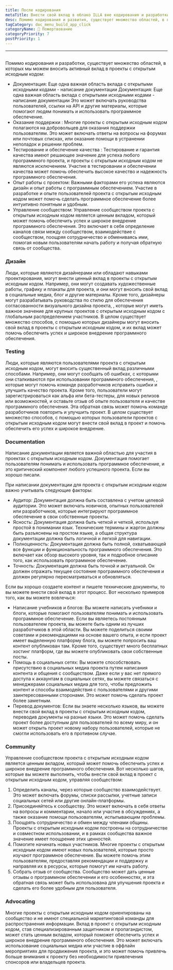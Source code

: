 ```yaml
---
title: После кодирования
metaTitle: Внести свой вклад в облако ILLA вне кодирования и разработки
desc: Помимо кодирования и развития, существует множество областей, в которых мы можем вносить активный вклад в Облако ILLA
tagCategory: doc_menu_build_app_click
categoryName: 📎 Пожертвование
categoryPriority: 7
postPriority: 1
---
```


* * *

## <h2 hidden>После написания кода</h2>

Помимо кодирования и разработки, существует множество областей, в которых мы можем вносить активный вклад в проекты с открытым исходным кодом:

-   Документация: Еще одна важная область вклада с открытыми исходными кодами - написание документации Документация: Еще одна важная область вклада с открытыми исходными кодами - написание документации Это может включать руководства пользователей, ссылки на API и другие материалы, которые помогают людям понимать и использовать программное обеспечение.
-   Оказание поддержки : Многие проекты с открытым исходным кодом полагаются на добровольцев для оказания поддержки пользователям. Это может включать ответы на вопросы на форумах или почтовых списках, или оказание помощи в устранении неполадок и решении проблем.
-   Тестирование и обеспечение качества : Тестирование и гарантия качества имеют решающее значение для успеха любого программного проекта, и проекты с открытым исходным кодом не являются исключением. Участие в тестировании и обеспечении качества может помочь обеспечить высокое качество и надежность программного обеспечения.
-   Опыт работы с проектом: Важными факторами его успеха являются дизайн и опыт работы с программным обеспечением. Участие в разработке и опыте пользователей проекта с открытым исходным кодом может помочь сделать программное обеспечение более интуитивно понятным и удобным.
-   Управление сообществом: Управление сообществом проекта с открытым исходным кодом является ценным вкладом, который может помочь обеспечить успех и широкое внедрение программного обеспечения. Это включает в себя определение каналов связи между сообществом, взаимодействие с сообществом, поощряя сотрудничество и обмениваясь ими, помогая новым пользователям начать работу и получая обратную связь от сообщества.

### [](https://www.illacloud.com/zh-CN/blog/opensource-for-non-developers#design)Дизайн

Люди, которые являются дизайнерами или обладают навыками проектирования, могут внести ценный вклад в проекты с открытым исходным кодом. Например, они могут создавать художественные работы, графику и плакаты для проекта, и они могут вносить свой вклад в социальные медиа, блог и другие материалы. Кроме того, дизайнеры могут разрабатывать руководства по стилю для обеспечения согласованности визуального дизайна проекта, , которые могут иметь важное значение для крупных проектов с открытым исходным кодом с глобальным распределением участников. В целом существует множество способов, с помощью которых дизайнеры могут вносить свой вклад в проекты с открытым исходным кодом, и их вклад может помочь обеспечить успех и широкое внедрение программного обеспечения.

### [](https://www.illacloud.com/zh-CN/blog/opensource-for-non-developers#testing)Testing

Люди, которые являются пользователями проекта с открытым исходным кодом, могут вносить существенный вклад различными способами. Например, они могут сообщать об ошибках, с которыми они сталкиваются при использовании программного обеспечения, , которые могут помочь команде разработчиков исправить ошибки и улучшить качество проекта. Кроме того, пользователи могут зарегистрироваться как альфа или бета-тестеры, для новых релизов или возможностей, и оставьте отзыв об опыте пользователя и качестве программного обеспечения. Эта обратная связь может помочь команде разработчиков повторить и улучшить проект. В целом существует множество способов, с помощью которых пользователи проектов с открытым исходным кодом могут внести свой вклад в проект и помочь обеспечить его успех и широкое внедрение.

### [](https://www.illacloud.com/zh-CN/blog/opensource-for-non-developers#documentation)Documentation

Написание документации является важной областью для участия в проектах с открытым исходным кодом. Документация помогает пользователям понимать и использовать программное обеспечение, и это критический компонент любого успешного проекта. Если вы хорошо писали.

При написании документации для проекта с открытым исходным кодом важно учитывать следующие факторы:

-   Аудитор: Документация должна быть составлена с учетом целевой аудитории. Это может включать новичков, опытных пользователей или разработчиков, которые интегрируют программное обеспечение в свои собственные проекты.
-   Ясность: Документация должна быть четкой и четкой, используя простой в понимании язык. Технические термины и жаргон должны быть разъяснены на простом языке, а общая структура документации должна быть логичной и легкой для навигации.
-   Полноценность: Документация должна быть полной, охватывающей все функции и функциональность программного обеспечения. Это включает как обзор высокого уровня, так и подробное описание того, как использовать программное обеспечение.
-   Точность: Документация должна быть точной и актуальной. Он должен отражать текущее состояние программного обеспечения и должен регулярно пересматриваться и обновляться.

Если вы хорошо создаете контент и пишете технические документы, то вы можете внести свой вклад в этот процесс. Вот несколько примеров того, как вы можете вовлечься:

-   Написание учебников и блогов: Вы можете написать учебники и блоги, которые помогают пользователям понимать и использовать программное обеспечение. Если вы являетесь постоянным пользователем проекта, вы можете быть одним из лучших разработчиков в этой области. Вы можете поделиться своими советами и рекомендациями на основе вашего опыта, и если проект имеет выделенную платформу блога, вы можете попросить ваш контент опубликован там. Кроме того, существует много бесплатных хостинг платформ, где вы можете опубликовать свои собственные посты.
-   Помощь в социальных сетях: Вы можете способствовать присутствию в социальных медиа проекта путем написания контента и общения с сообществом. Даже если у вас нет прямого доступа к аккаунтам в социальных сетях, вы можете связаться с менеджерами социальных медиа для того, чтобы предложить контент и способы взаимодействия с пользователями и другими заинтересованными сторонами. Это может помочь сделать проект более заметным.
-   Перевод документов: Если вы знаете несколько языков, вы можете внести свой вклад в проекты с открытым исходным кодом, переводив документы на разные языки. Это может помочь сделать проект более доступным для пользователей по всему миру, и он может открыть проект новому набору пользователей, которые не смогли использовать его в противном случае.

### [](https://www.illacloud.com/zh-CN/blog/opensource-for-non-developers#community)Community

Управление сообществом проекта с открытым исходным кодом является ценным вкладом, который может помочь обеспечить успех и широкое внедрение программного обеспечения. Вот несколько шагов, которые вы можете выполнить, чтобы внести свой вклад в проект с открытым исходным кодом, управляя сообществом:

1.  Определить каналы, через которые сообщество взаимодействует. Это может включать форумы, списки рассылки, учетные записи социальных сетей или другие онлайн-платформы.
2.  Присоединяйтесь к сообществу. Это может включать в себя ответы на вопросы и комментарии, начало или участие в обсуждениях, а также оказание помощи пользователям, испытывающим проблемы.
3.  Поощрять сотрудничество и обмен между членами общины. Проекты с открытым исходным кодом построены на сотрудничестве и совместном использовании, и в рамках сообщества важное значение имеет поощрение этих ценностей.
4.  Помогите начинать новых участников. Многие проекты с открытым исходным кодом имеют новых пользователей, которые просто изучают программное обеспечение. Вы можете помочь этим пользователям, предоставляя рекомендации и поддержку и направляя их в ресурсы, которые помогут им начать работу.
5.  Собрать отзыв от сообщества. Сообщество может дать ценные отзывы о программном обеспечении и его особенностях, и эта обратная связь может быть использована для улучшения проекта и сделать его более удобным для пользователя.

### [](https://www.illacloud.com/zh-CN/blog/opensource-for-non-developers#advocating)Advocating

Многие проекты с открытым исходным кодом ориентированы на сообщество и не имеют специальной маркетинговой команды для распространения информации. Вклад в проект с открытым исходным кодом, став специализированным защитником и пропагандистом, может стать ценным вкладом, который поможет обеспечить успех и широкое внедрение программного обеспечения. Это может включать использование социальных медиа или участие в оффлайн мероприятиях для продвижения проекта, и это может помочь привлечь больше внимания к проекту без необходимости привлечения спонсоров или владельцев проекта.
